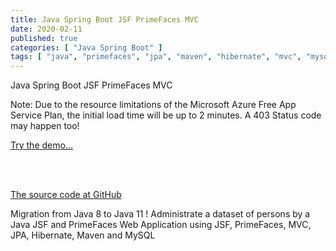 ```yaml
---
title: Java Spring Boot JSF PrimeFaces MVC
date: 2020-02-11
published: true
categories: [ "Java Spring Boot" ]
tags: [ "java", "primefaces", "jpa", "maven", "hibernate", "mvc", "mysql" ]
---
```


Java Spring Boot JSF PrimeFaces MVC

<p>Note: Due to the resource limitations of the Microsoft Azure Free App Service Plan, the initial load time will be up to 2 minutes. A 403 Status code may happen too!</p>

<a href="https://pso-primefaces.azurewebsites.net" target="_blank" title="Java PrimeFaces">Try the demo...</a>

<br /><br />

<a href="https://github.com/persteenolsen/springboot-jsf-primefaces-jpa" target="_blank">The source code at GitHub</a>

Migration from Java 8 to Java 11 ! Administrate a dataset of persons by a Java JSF and PrimeFaces Web Application using JSF, PrimeFaces, MVC, JPA, Hibernate, Maven and MySQL





